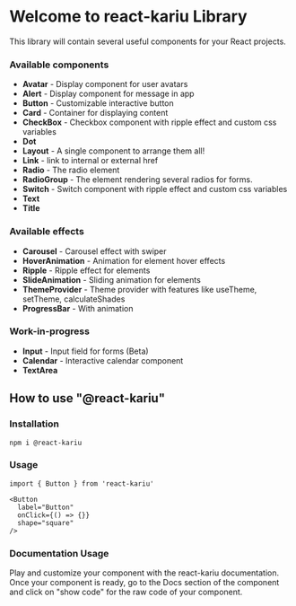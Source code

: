 # Welcome to react-kariu Library

This library will contain several useful components for your React projects.

### Available components

- **Avatar** - Display component for user avatars
- **Alert** - Display component for message in app
- **Button** - Customizable interactive button
- **Card** - Container for displaying content
- **CheckBox** - Checkbox component with ripple effect and custom css variables
- **Dot**
- **Layout** - A single component to arrange them all!
- **Link** - link to internal or external href
- **Radio** - The radio element
- **RadioGroup** - The element rendering several radios for forms.
- **Switch** - Switch component with ripple effect and custom css variables
- **Text**
- **Title**

### Available effects

- **Carousel** - Carousel effect with swiper
- **HoverAnimation** - Animation for element hover effects
- **Ripple** - Ripple effect for elements
- **SlideAnimation** - Sliding animation for elements
- **ThemeProvider** - Theme provider with features like useTheme, setTheme, calculateShades
- **ProgressBar** - With animation

### Work-in-progress

- **Input** - Input field for forms (Beta)
- **Calendar** - Interactive calendar component
- **TextArea**

## How to use "@react-kariu"

### Installation

```
npm i @react-kariu

```

### Usage

```
import { Button } from 'react-kariu'

<Button
  label="Button"
  onClick={() => {}}
  shape="square"
/>
```

### Documentation Usage

Play and customize your component with the react-kariu documentation. Once your component is ready, go to the Docs section of the component
and click on "show code" for the raw code of your component.
